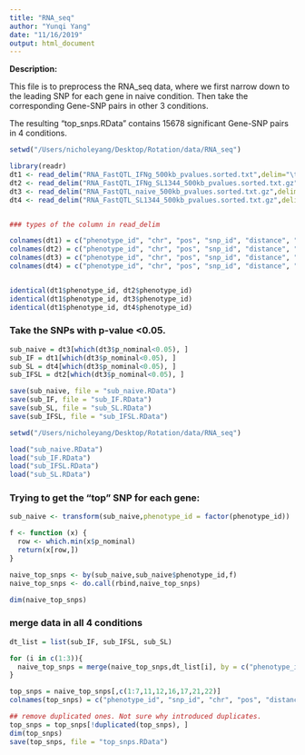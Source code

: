 ```yaml
---
title: "RNA_seq"
author: "Yunqi Yang"
date: "11/16/2019"
output: html_document
---
```


**Description:** 

This file is to preprocess the RNA_seq data, where we first narrow down to the leading SNP for each gene in naive condition. Then take the corresponding Gene-SNP pairs in other 3 conditions. 

The resulting "top_snps.RData" contains 15678 significant Gene-SNP pairs in 4 conditions.


```r

setwd("/Users/nicholeyang/Desktop/Rotation/data/RNA_seq")

library(readr)
dt1 <- read_delim("RNA_FastQTL_IFNg_500kb_pvalues.sorted.txt",delim="\t", col_names = FALSE)
dt2 <- read_delim("RNA_FastQTL_IFNg_SL1344_500kb_pvalues.sorted.txt.gz",delim="\t", col_names = FALSE)
dt3 <- read_delim("RNA_FastQTL_naive_500kb_pvalues.sorted.txt.gz",delim="\t", col_names = FALSE)
dt4 <- read_delim("RNA_FastQTL_SL1344_500kb_pvalues.sorted.txt.gz",delim="\t", col_names = FALSE)


### types of the column in read_delim

colnames(dt1) = c("phenotype_id", "chr", "pos", "snp_id", "distance", "p_nominal", "beta")
colnames(dt2) = c("phenotype_id", "chr", "pos", "snp_id", "distance", "p_nominal", "beta")
colnames(dt3) = c("phenotype_id", "chr", "pos", "snp_id", "distance", "p_nominal", "beta")
colnames(dt4) = c("phenotype_id", "chr", "pos", "snp_id", "distance", "p_nominal", "beta")


identical(dt1$phenotype_id, dt2$phenotype_id)
identical(dt1$phenotype_id, dt3$phenotype_id)
identical(dt1$phenotype_id, dt4$phenotype_id)

```


### Take the SNPs with p-value <0.05. 
```r

sub_naive = dt3[which(dt3$p_nominal<0.05), ]
sub_IF = dt1[which(dt3$p_nominal<0.05), ]
sub_SL = dt4[which(dt3$p_nominal<0.05), ]
sub_IFSL = dt2[which(dt3$p_nominal<0.05), ]

save(sub_naive, file = "sub_naive.RData")
save(sub_IF, file = "sub_IF.RData")
save(sub_SL, file = "sub_SL.RData")
save(sub_IFSL, file = "sub_IFSL.RData")

```



```r

setwd("/Users/nicholeyang/Desktop/Rotation/data/RNA_seq")

load("sub_naive.RData")
load("sub_IF.RData")
load("sub_IFSL.RData")
load("sub_SL.RData")

```



### Trying to get the "top" SNP for each gene:
```r

sub_naive <- transform(sub_naive,phenotype_id = factor(phenotype_id))

f <- function (x) {
  row <- which.min(x$p_nominal)
  return(x[row,])
}

naive_top_snps <- by(sub_naive,sub_naive$phenotype_id,f)
naive_top_snps <- do.call(rbind,naive_top_snps)

dim(naive_top_snps)
```


### merge data in all 4 conditions
```r

dt_list = list(sub_IF, sub_IFSL, sub_SL)

for (i in c(1:3)){
  naive_top_snps = merge(naive_top_snps,dt_list[i], by = c("phenotype_id", "snp_id"), all = FALSE)
}

```

```r

top_snps = naive_top_snps[,c(1:7,11,12,16,17,21,22)]
colnames(top_snps) = c("phenotype_id", "snp_id", "chr", "pos", "distance", "p_nominal_naive", "beta_naive", "p_nominal_IF", "beta_IF", "p_nominal_IFSL", "beta_IFSL", "p_nominal_SL", "beta_SL")

## remove duplicated ones. Not sure why introduced duplicates. 
top_snps = top_snps[!duplicated(top_snps), ]
dim(top_snps)
save(top_snps, file = "top_snps.RData")

```





